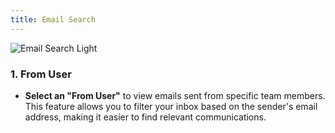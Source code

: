 ```yaml
---
title: Email Search
---
```


<img
  className="block rounded-2xl shadow-lg"
  src="/images/email-search-001.png"
  alt="Email Search Light"
/>

### 1. From User

- **Select an "From User"** to view emails sent from specific team members. This feature allows you to filter your inbox based on the sender's email address, making it easier to find relevant communications.
